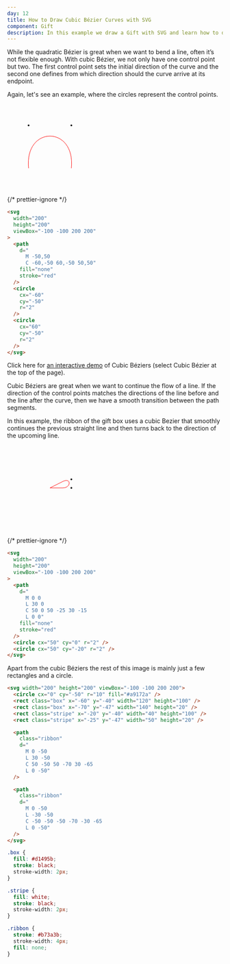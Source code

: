 ```yaml
---
day: 12
title: How to Draw Cubic Bézier Curves with SVG
component: Gift
description: In this example we draw a Gift with SVG and learn how to draw cubic bézier curves.
---
```



While the quadratic Bézier is great when we want to bend a line, often it’s not flexible enough. With cubic Bézier, we not only have one control point but two. The first control point sets the initial direction of the curve and the second one defines from which direction should the curve arrive at its endpoint.

Again, let's see an example, where the circles represent the control points.

<Example>

  <svg width="200" height="200" viewBox="-100 -100 200 200">
    <path d="M -50,50 C -60,-50 60,-50 50,50" fill="none" stroke="red"  />
    <circle cx="-50" cy="-50" r="2" />
    <circle cx="50" cy="-50" r="2" />
  </svg>

{/* prettier-ignore */}
```html
<svg 
  width="200"
  height="200"
  viewBox="-100 -100 200 200"
>
  <path 
    d="
      M -50,50 
      C -60,-50 60,-50 50,50"
    fill="none"
    stroke="red"
  />
  <circle
    cx="-60" 
    cy="-50" 
    r="2" 
  />
  <circle 
    cx="60" 
    cy="-50"
    r="2" 
  />
</svg>
```

</Example>

Click here for <a href="https://hunormarton.github.io/svg-curves" target="_blank" rel="noopener">an interactive demo</a> of Cubic Béziers (select Cubic Bézier at the top of the page).

Cubic Béziers are great when we want to continue the flow of a line. If the direction of the control points matches the directions of the line before and the line after the curve, then we have a smooth transition between the path segments.

In this example, the ribbon of the gift box uses a cubic Bezier that smoothly continues the previous straight line and then turns back to the direction of the upcoming line.

<Example>

  <svg width="200" height="200" viewBox="-100 -100 200 200">
    <path
    class="ribbon"
    d="
      M 0 0
      L 30 0
      C 50 0 50 -25 30 -15
      L 0 0"
      fill="none" stroke="red"  />
    <circle cx="50" cy="0" r="2" />
    <circle cx="50" cy="-20" r="2" />
  </svg>

{/* prettier-ignore */}
```html
<svg 
  width="200"
  height="200"
  viewBox="-100 -100 200 200"
>
  <path 
    d="
      M 0 0
      L 30 0
      C 50 0 50 -25 30 -15
      L 0 0"
    fill="none"
    stroke="red"
  />
  <circle cx="50" cy="0" r="2" />
  <circle cx="50" cy="-20" r="2" />
</svg>
```

</Example>

Apart from the cubic Béziers the rest of this image is mainly just a few rectangles and a circle.

<div class="code-flex">

```html
<svg width="200" height="200" viewBox="-100 -100 200 200">
  <circle cx="0" cy="-50" r="10" fill="#a9172a" />
  <rect class="box" x="-60" y="-40" width="120" height="100" />
  <rect class="box" x="-70" y="-47" width="140" height="20" />
  <rect class="stripe" x="-20" y="-40" width="40" height="100" />
  <rect class="stripe" x="-25" y="-47" width="50" height="20" />

  <path
    class="ribbon"
    d="
      M 0 -50
      L 30 -50
      C 50 -50 50 -70 30 -65
      L 0 -50"
  />

  <path
    class="ribbon"
    d="
      M 0 -50
      L -30 -50
      C -50 -50 -50 -70 -30 -65
      L 0 -50"
  />
</svg>
```

```css
.box {
  fill: #d1495b;
  stroke: black;
  stroke-width: 2px;
}

.stripe {
  fill: white;
  stroke: black;
  stroke-width: 2px;
}

.ribbon {
  stroke: #b73a3b;
  stroke-width: 4px;
  fill: none;
}
```

</div>
